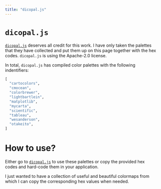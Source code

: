 ```yaml
---
title: "dicopal.js"
---
```


# `dicopal.js`

[`dicopal.js`](https://github.com/riatelab/dicopal.js) deserves all credit for this work. I have only taken the palettes that they have collected and put them up on this page together with the hex codes. `dicopal.js` is using the Apache-2.0 license.

In total, `dicopal.js` has compiled color palettes with the following indentifiers:
```python
[
  "cartocolors",
  "cmocean",
  "colorbrewer",
  "lightbartlein",
  "matplotlib",
  "mycarta",
  "scientific",
  "tableau",
  "wesanderson",
  "otakeito",
]

```

# How to use?

Either go to [`dicopal.js`](https://github.com/riatelab/dicopal.js) to use these palettes or copy the provided hex codes and hard-code them in your application.

I just wanted to have a collection of useful and beautiful colormaps from which I can copy
the corresponding hex values when needed.
